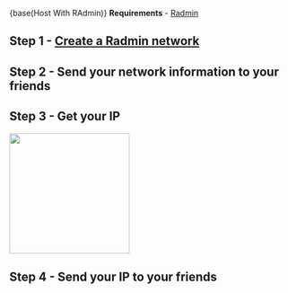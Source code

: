 {base(Host With RAdmin)}
**Requirements**
- [Radmin](https://download.radmin-vpn.com/download/files/Radmin_VPN_1.2.4457.1.exe)

## Step 1 - [Create a Radmin network](../assets/radmin_create_network.png)

## Step 2 - Send your network information to your friends

## Step 3 - Get your IP

<img src="../assets/radmin_ip.png" width="214">

## Step 4 - Send your IP to your friends